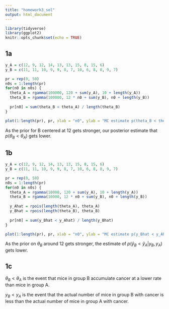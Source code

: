 ```yaml
---
title: "homework3_sol"
output: html_document
---
```


```r
library(tidyverse)
library(ggplot2)
knitr::opts_chunk$set(echo = TRUE)
```

## 1a

```r
y_A = c(12, 9, 12, 14, 13, 13, 15, 8, 15, 6)
y_B = c(11, 11, 10, 9, 9, 8, 7, 10, 6, 8, 8, 9, 7)

pr = rep(0, 50)
n0s = 1:length(pr)
for(n0 in n0s) {
  theta_A = rgamma(100000, 120 + sum(y_A), 10 + length(y_A))
  theta_B = rgamma(100000, 12 * n0 + sum(y_B), n0 + length(y_B))
  
  pr[n0] = sum(theta_B < theta_A) / length(theta_B)
}

plot(1:length(pr), pr, xlab = "n0", ylab = "MC estimate p(theta_B < theta_A)")
```

As the prior for B centered at 12 gets stronger, our posterior estimate that $p(\theta_B < \theta_A)$ gets lower.

## 1b

```r
y_A = c(12, 9, 12, 14, 13, 13, 15, 8, 15, 6)
y_B = c(11, 11, 10, 9, 9, 8, 7, 10, 6, 8, 8, 9, 7)

pr = rep(0, 50)
n0s = 1:length(pr)
for(n0 in n0s) {
  theta_A = rgamma(10000, 120 + sum(y_A), 10 + length(y_A))
  theta_B = rgamma(10000, 12 * n0 + sum(y_B), n0 + length(y_B))
  
  y_Ahat = rpois(length(theta_A), theta_A)
  y_Bhat = rpois(length(theta_B), theta_B)
  
  pr[n0] = sum(y_Bhat < y_Ahat) / length(y_Bhat)
}

plot(1:length(pr), pr, xlab = "n0", ylab = "MC estimate p(y_Bhat < y_Ahat)")

```

As the prior on $\theta_B$ around 12 gets stronger, the estimate of $p(\hat{y}_B < \hat{y}_A | y_B, y_A)$ gets lower.

## 1c

$\theta_B < \theta_A$ is the event that mice in group B accumulate cancer at a lower rate than mice in group A.

$y_B < y_A$ is the event that the actual number of mice in group B with cancer is less than the actual number of mice in group A with cancer.